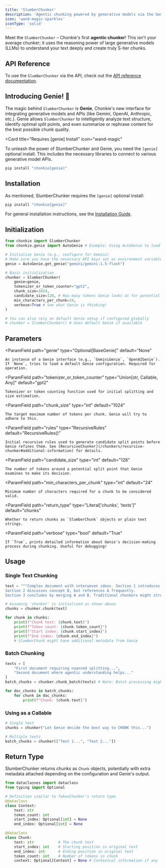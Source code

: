 ```yaml
---
title: 'SlumberChunker'
description: 'Agentic chunking powered by generative models via the Genie interface'
icon: 'wand-magic-sparkles'
iconType: 'solid'
---
```


Meet the `SlumberChunker` – Chonkie's first **agentic chunker**! This isn't your average chunker; it uses the reasoning power of large generative models (LLMs) to understand your text deeply and create truly S-tier chunks.

## API Reference
To use the `SlumberChunker` via the API, check out the [API reference documentation](../api-reference/slumber-chunker).

## Introducing Genie! 🧞

The magic behind `SlumberChunker` is **Genie**, Chonkie's new interface for integrating generative models and APIs (like Gemini, OpenAI, Anthropic, etc.). Genie allows `SlumberChunker` to intelligently analyze text structure, identify optimal split points, and even summarize or rephrase content for the best possible chunk quality.

<Card
  title="Requires [genie] Install"
  icon="wand-magic"
>
  To unleash the power of SlumberChunker and Genie, you need the `[genie]` optional install. This includes the necessary libraries to connect to various generative model APIs.
</Card>

```bash
pip install "chonkie[genie]"
```

## Installation

As mentioned, SlumberChunker requires the `[genie]` optional install:

```bash
pip install "chonkie[genie]"
```

<Info>For general installation instructions, see the [Installation Guide](/getting-started/installation).</Info>

## Initialization

```python
from chonkie import SlumberChunker
from chonkie.genie import AutoGenie # Example: Using AutoGenie to load a model

# Initialize Genie (e.g., configure for Gemini)
# Make sure you have the necessary API keys set as environment variables!
genie = AutoGenie.get_genie("gemini/gemini-1.5-flash")

# Basic initialization
chunker = SlumberChunker(
    genie=genie,
    tokenizer_or_token_counter="gpt2",
    chunk_size=1024,
    candidate_size=128, # How many tokens Genie looks at for potential splits
    min_characters_per_chunk=24,
    verbose=True # See what Genie is thinking!
)

# You can also rely on default Genie setup if configured globally
# chunker = SlumberChunker() # Uses default Genie if available
```

## Parameters

<ParamField
    path="genie"
    type="Optional[BaseGenie]"
    default="None"
>
    An instance of a Genie interface (e.g., `GeminiGenie`, `OpenAIGenie`). If `None`, tries to load a default Genie configuration. Required for operation.
</ParamField>

<ParamField
    path="tokenizer_or_token_counter"
    type="Union[str, Callable, Any]"
    default="gpt2"
>
    Tokenizer or token counting function used for initial splitting and size estimation.
</ParamField>

<ParamField
    path="chunk_size"
    type="int"
    default="1024"
>
    The target maximum number of tokens per chunk. Genie will try to adhere to this.
</ParamField>

<ParamField
    path="rules"
    type="RecursiveRules"
    default="RecursiveRules()"
>
    Initial recursive rules used to generate candidate split points before Genie refines them. See [RecursiveChunker](/chunkers/recursive-chunker#additional-information) for details.
</ParamField>

<ParamField
    path="candidate_size"
    type="int"
    default="128"
>
    The number of tokens around a potential split point that Genie examines to make its decision.
</ParamField>

<ParamField
    path="min_characters_per_chunk"
    type="int"
    default="24"
>
    Minimum number of characters required for a chunk to be considered valid.
</ParamField>

<ParamField
    path="return_type"
    type="Literal['chunks', 'texts']"
    default="chunks"
>
    Whether to return chunks as `SlumberChunk` objects or plain text strings.
</ParamField>

<ParamField
    path="verbose"
    type="bool"
    default="True"
>
    If `True`, prints detailed information about Genie's decision-making process during chunking. Useful for debugging!
</ParamField>

## Usage

### Single Text Chunking

```python
text = """Complex document with interwoven ideas. Section 1 introduces concept A.
Section 2 discusses concept B, but references A frequently.
Section 3 concludes by merging A and B. Traditional chunkers might struggle here."""

# Assuming 'chunker' is initialized as shown above
chunks = chunker.chunk(text)

for chunk in chunks:
    print(f"Chunk text: {chunk.text}")
    print(f"Token count: {chunk.token_count}")
    print(f"Start index: {chunk.start_index}")
    print(f"End index: {chunk.end_index}")
    # SlumberChunk might have additional metadata from Genie
```

### Batch Chunking

```python
texts = [
    "First document requiring nuanced splitting...",
    "Second document where agentic understanding helps..."
]
batch_chunks = chunker.chunk_batch(texts) # Note: Batch processing might be slower due to LLM calls

for doc_chunks in batch_chunks:
    for chunk in doc_chunks:
        print(f"Chunk: {chunk.text}")
```

### Using as a Callable

```python
# Single text
chunks = chunker("Let Genie decide the best way to CHONK this...")

# Multiple texts
batch_chunks = chunker(["Text 1...", "Text 2..."])
```

## Return Type

SlumberChunker returns chunks as `Chunk` objects, potentially with extra metadata attached depending on the configuration and Genie's output.

```python
from dataclasses import dataclass
from typing import Optional

# Definition similar to TokenChunker's return type
@dataclass
class Context:
    text: str
    token_count: int
    start_index: Optional[int] = None
    end_index: Optional[int] = None

@dataclass
class Chunk:
    text: str           # The chunk text
    start_index: int    # Starting position in original text
    end_index: int      # Ending position in original text
    token_count: int    # Number of tokens in chunk
    context: Optional[Context] = None # Contextual information if any
```
